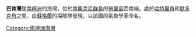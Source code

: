 {{unreferenced|time=2013-10-27T05:06:39+00:00}}
{{Coord|60|47|S|44|42|W|source:GNIS|display=title}}

'''巴肯灣'''是[[南極洲|南極洲]]的海灣，位於[[南奧克尼群島|南奧克尼群島]]的[[勞里島|勞里島]]西南端，處於[[哈特里角|哈特里角]]和[[默多克角|默多克角]]之間，由[[蘇格蘭|蘇格蘭]]的探險隊發現，以該國的氣象學家命名。

{{Antarctica-geo-stub}}
[[Category:南極洲海灣|Category:南極洲海灣]]